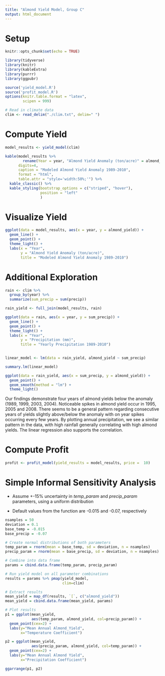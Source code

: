 ```yaml
---
title: "Almond Yield Model, Group C"
output: html_document
---
```


# Setup

```r
knitr::opts_chunk$set(echo = TRUE)

library(tidyverse)
library(knitr)
library(kableExtra)
library(purrr)
library(ggpubr)

source('yield_model.R')
source('profit_model.R')
options(knitr.table.format = "latex",
        scipen = 999) 
```

```r
# Read in climate data
clim <- read_delim("./clim.txt", delim=" ")
```

# Compute Yield

```r
model_results <- yield_model(clim)

kable(model_results %>% 
        rename(Year = year, "Almond Yield Anomaly (ton/acre)" = almond_yield), 
      digits=4,
      caption = "Modeled Almond Yield Anomaly 1989-2010",
      format = "html",
      table.attr = "style='width:50%;'") %>% 
  kable_classic() %>% 
  kable_styling(bootstrap_options = c("striped", "hover"),
                position = "left"
                )
```

# Visualize Yield

```r
ggplot(data = model_results, aes(x = year, y = almond_yield)) +
  geom_line() +
  geom_point() +
  theme_light() +
  labs(x = "Year",
       y = "Almond Yield Anomaly (ton/acre)",
       title = "Modeled Almond Yield Anomaly 1989-2010")
```

# Additional Exploration

```r
rain <- clim %>% 
  group_by(year) %>% 
  summarize(sum_precip = sum(precip))

rain_yield <- full_join(model_results, rain)

ggplot(data = rain, aes(x = year, y = sum_precip)) + 
  geom_line() +
  geom_point() +
  theme_light() +
  labs(x = "Year",
       y = "Precipitation (mm)",
       title = "Yearly Precipitation 1989-2010")
  
```

```r
linear_model <- lm(data = rain_yield, almond_yield ~ sum_precip)

summary.lm(linear_model)

ggplot(data = rain_yield, aes(x = sum_precip, y = almond_yield)) +
  geom_point() +
  geom_smooth(method = "lm") +
  theme_light()
```

Our findings demonstrate four years of almond yields below the anomaly (1989, 1999, 2003, 2004). Noticeable spikes in almond yield occur in 1995, 2005 and 2008. There seems to be a general pattern regarding consecutive years of yields slightly above/below the anomaly with on year spikes occurring every few years. By plotting annual precipitation, we see a similar pattern in the data, with high rainfall generally correlating with high almond yields. The linear regression also supports the correlation.

# Compute Profit

```r
profit <- profit_model(yield_results = model_results, price =  10)
```

# Simple Informal Sensitivity Analysis

* Assume +-15% uncertainty in *temp_param* and *precip_param* parameters, using a uniform distribution

* Default values from the function are -0.015 and -0.07, respectively

```r
nsamples = 50
deviation = 0.1
base_temp = -0.015
base_precip = -0.07

# Create normal distributions of both parameters 
temp_param = rnorm(mean = base_temp, sd = deviation, n = nsamples)
precip_param = rnorm(mean = base_precip, sd = deviation, n = nsamples)

# Combine into data frame
params = cbind.data.frame(temp_param, precip_param)

# Run yield model on all parameter combinations
results = params %>% pmap(yield_model, 
                          clim=clim)

# Extract results
mean_yield = map_df(results, `[`, c("almond_yield"))
mean_yield = cbind.data.frame(mean_yield, params)

# Plot results
p1 = ggplot(mean_yield, 
            aes(temp_param, almond_yield, col=precip_param)) +
  geom_point(cex=2) +
  labs(y="Mean Annual Almond_Yield", 
       x="Temperature Coefficient")

p2 = ggplot(mean_yield, 
            aes(precip_param, almond_yield, col=temp_param)) + 
  geom_point(cex=2) +
  labs(y="Mean Annual Almond Yield", 
       x="Precipitation Coefficient")

ggarrange(p1, p2)
```


